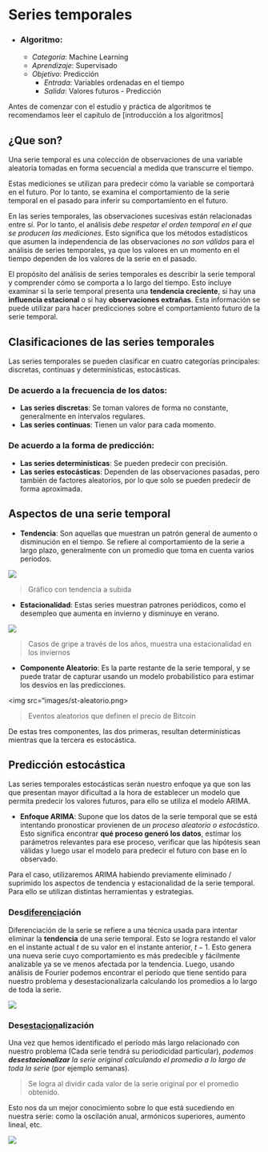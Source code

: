 # Series temporales {#series_temporales}

- ### Algoritmo:
	- *Categoría*: Machine Learning
	- *Aprendizaje*: Supervisado
	- *Objetivo*: Predicción
		- *Entrada*: Variables ordenadas en el tiempo
		- *Salida*: Valores futuros - Predicción

<div class="warning">
<p>Antes de comenzar con el estudio y práctica de algoritmos te recomendamos leer el capítulo de [introducción a los algoritmos]</p>
</div>

## ¿Que son?

Una serie temporal es una colección de observaciones de una variable aleatoria tomadas en forma secuencial a medida que transcurre el tiempo.

Estas mediciones se utilizan para predecir cómo la variable se comportará en el futuro. Por lo tanto, se examina el comportamiento de la serie temporal en el pasado para inferir su comportamiento en el futuro.

En las series temporales, las observaciones sucesivas están relacionadas entre sí. Por lo tanto, el análisis *debe respetar el orden temporal en el que se producen las mediciones*. Esto significa que los métodos estadísticos que asumen la independencia de las observaciones *no son válidos* para el análisis de series temporales, ya que los valores en un momento en el tiempo dependen de los valores de la serie en el pasado.

El propósito del análisis de series temporales es describir la serie temporal y comprender cómo se comporta a lo largo del tiempo. Esto incluye examinar si la serie temporal presenta una **tendencia creciente**, si hay una **influencia estacional** o si hay **observaciones extrañas**. Esta información se puede utilizar para hacer predicciones sobre el comportamiento futuro de la serie temporal.


## Clasificaciones de las series temporales

Las series temporales se pueden clasificar en cuatro categorías principales: discretas, continuas y determinísticas, estocásticas.

### De acuerdo a la frecuencia de los datos:
- **Las series discretas**: Se toman valores de forma no constante, generalmente en intervalos regulares.
- **Las series continuas**: Tienen un valor para cada momento.

### De acuerdo a la forma de predicción:
- **Las series determinísticas**: Se pueden predecir con precisión.
- **Las series estocásticas**: Dependen de las observaciones pasadas, pero también de factores aleatorios, por lo que solo se pueden predecir de forma aproximada.

## Aspectos de una serie temporal

- **Tendencia**: Son aquellas que muestran un patrón general de aumento o disminución en el tiempo. Se refiere al comportamiento de la serie a largo plazo, generalmente con un promedio que toma en cuenta varios períodos.

<img src="images/st-tendencia.png">

>Gráfico con tendencia a subida

- **Estacionalidad**: Estas series muestran patrones periódicos, como el desempleo que aumenta en invierno y disminuye en verano. 

<img src="images/st-estacionalidad.png">

> Casos de gripe a través de los años, muestra una estacionalidad en los inviernos

- **Componente Aleatorio**: Es la parte restante de la serie temporal, y se puede tratar de capturar usando un modelo probabilístico para estimar los desvíos en las predicciones.

<img src="images/st-aleatorio.png>

>Eventos aleatorios que definen el precio de Bitcoin

De estas tres componentes, las dos primeras, resultan determinísticas mientras que la tercera es estocástica.


## Predicción estocástica

Las series temporales estocásticas serán nuestro enfoque ya que son las que presentan mayor dificultad a la hora de establecer un modelo que permita predecir los valores futuros, para ello se utiliza el modelo ARIMA.

- **Enfoque ARIMA**: Supone que los datos de la serie temporal que se está intentando pronosticar provienen de *un proceso aleatorio o estocástico*. Esto significa encontrar **qué proceso generó los datos**, estimar los parámetros relevantes para ese proceso, verificar que las hipótesis sean válidas y luego usar el modelo para predecir el futuro con base en lo observado.

Para el caso, utilizaremos ARIMA habiendo previamente eliminado / suprimido los aspectos de tendencia y estacionalidad de la serie temporal. Para ello se utilizan distintas herramientas y estrategias.

### Des<u>diferencia</u>ción

Diferenciación de la serie se refiere a una técnica usada para intentar eliminar la **tendencia** de una serie temporal. Esto se logra restando el valor en el instante actual $t$ de su valor en el instante anterior, $t-1$. Esto genera una nueva serie cuyo comportamiento es más predecible y fácilmente analizable ya se ve menos afectada por la tendencia.
Luego, usando análisis de Fourier podemos encontrar el período que tiene sentido para nuestro problema y desestacionalizarla calculando los promedios a lo largo de toda la serie.

<img src="images/st-ddf.gif">

### Des<u>estacion</u>alización

Una vez que hemos identificado el período más largo relacionado con nuestro problema (Cada serie tendrá su periodicidad particular), *podemos **desestacionalizar** la serie original calculando el promedio a lo largo de toda la serie* (por ejemplo semanas).

>Se logra al dividir cada valor de la serie original por el promedio obtenido.

Esto nos da un mejor conocimiento sobre lo que está sucediendo en nuestra serie: como la oscilación anual, armónicos superiores, aumento lineal, etc.

<img src="images/st-de.gif">
